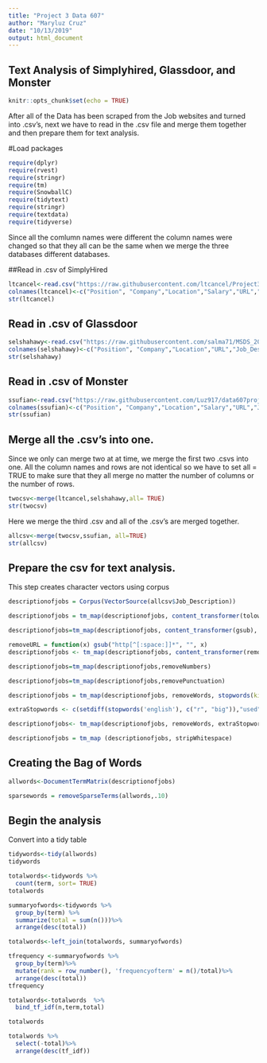 ---
title: "Project 3 Data 607"
author: "Maryluz Cruz"
date: "10/13/2019"
output: html_document
---

## Text Analysis of Simplyhired, Glassdoor, and Monster

```{r setup, include=FALSE}
knitr::opts_chunk$set(echo = TRUE)
```

After all of the Data has been scraped from the Job websites and turned into .csv's, next we have to read in the .csv file and merge them together and then prepare them for text analysis. 


#Load packages

```{r}
require(dplyr)
require(rvest)
require(stringr)
require(tm)
require(SnowballC)
require(tidytext)
require(stringr)
require(textdata)
require(tidyverse)
```


Since all the comlumn names were different the column names were changed so that they all can be the same when we merge the three databases different databases. 

##Read in .csv of SimplyHired

```{r}
ltcancel<-read.csv("https://raw.githubusercontent.com/ltcancel/Project3/master/SimplyHiredJobs.csv")
colnames(ltcancel)<-c("Position", "Company","Location","Salary","URL","Job_Description")
str(ltcancel)
```

## Read in .csv of Glassdoor

```{r}
selshahawy<-read.csv("https://raw.githubusercontent.com/salma71/MSDS_2019/master/Fall2019/aquisition_management_607/project_3/jobs_detailsInfo.csv", stringsAsFactors = FALSE) 
colnames(selshahawy)<-c("Position", "Company","Location","URL","Job_Description")  
str(selshahawy)
```

## Read in .csv of Monster 

```{r}
ssufian<-read.csv("https://raw.githubusercontent.com/Luz917/data607project3_ssufian_monster_jobs/master/monsterjobs.csv", stringsAsFactors = FALSE) 
colnames(ssufian)<-c("Position", "Company","Location","Salary","URL","Job_Description")  
str(ssufian)
```

## Merge all the .csv's into one. 

Since we only can merge two at at time, we merge the first two .csvs into one. 
All the column names and rows are not identical so we have to set all = TRUE to make sure that they all merge no matter the number of columns or the number of rows. 

```{r}
twocsv<-merge(ltcancel,selshahawy,all= TRUE)
str(twocsv)
```

Here we merge the third .csv and all of the .csv's are merged together. 

```{r}
allcsv<-merge(twocsv,ssufian, all=TRUE)
str(allcsv)
```


## Prepare the csv for text analysis.


This step creates character vectors using corpus 

```{r}
descriptionofjobs = Corpus(VectorSource(allcsv$Job_Description))
```


```{r}
descriptionofjobs = tm_map(descriptionofjobs, content_transformer(tolower))
```


```{r}
descriptionofjobs=tm_map(descriptionofjobs, content_transformer(gsub), pattern="\\W",replace=" ")
```
```{r}
removeURL = function(x) gsub("http[^[:space:]]*", "", x)
descriptionofjobs <- tm_map(descriptionofjobs, content_transformer(removeURL))
```


```{r}
descriptionofjobs=tm_map(descriptionofjobs,removeNumbers)
```

```{r}
descriptionofjobs=tm_map(descriptionofjobs,removePunctuation)
```

```{r}
descriptionofjobs = tm_map(descriptionofjobs, removeWords, stopwords(kind = "english"))
```

```{r}
extraStopwords <- c(setdiff(stopwords('english'), c("r", "big")),"used", "will", "time", "can", "sex", "role", "new","can", "job", "etc", "one", "looking", "well","use","best","also", "high", "real", "please", "key", "able", "must", "like", "full", "include", "good", "non", "need","plus","day","year", "com", "want", "age","using", "help","apply")
```


```{r}
descriptionofjobs<- tm_map(descriptionofjobs, removeWords, extraStopwords)
```


```{r}
descriptionofjobs = tm_map (descriptionofjobs, stripWhitespace)
```



## Creating the Bag of Words 

```{r}
allwords<-DocumentTermMatrix(descriptionofjobs)
```


```{r}
sparsewords = removeSparseTerms(allwords,.10)
```

## Begin the analysis


Convert into a tidy table 

```{r}
tidywords<-tidy(allwords)
tidywords
```

```{r}
totalwords<-tidywords %>%
  count(term, sort= TRUE)
totalwords
```

```{r}
summaryofwords<-tidywords %>% 
  group_by(term) %>%
  summarize(total = sum(n()))%>%
  arrange(desc(total))
```


```{r}
totalwords<-left_join(totalwords, summaryofwords)
```


```{r}
tfrequency <-summaryofwords %>%
  group_by(term)%>%
  mutate(rank = row_number(), 'frequencyofterm' = n()/total)%>%
  arrange(desc(total))
tfrequency
```

```{r}
totalwords<-totalwords  %>% 
  bind_tf_idf(n,term,total)

totalwords
```

```{r}
totalwords %>%
  select(-total)%>%
  arrange(desc(tf_idf))
```

